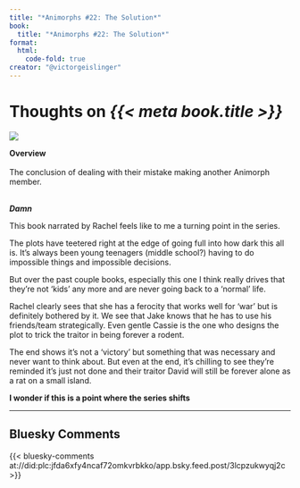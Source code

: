 ```yaml
---
title: "*Animorphs #22: The Solution*"
book:
  title: "*Animorphs #22: The Solution*"
format:
  html:
    code-fold: true
creator: "@victorgeislinger"
---
```


# Thoughts on *{{< meta book.title >}}*

::: {layout="[30,70]"}
![](https://books.google.com/books/content?id=Z2YwDwAAQBAJ&printsec=frontcover&img=2)

**Overview** <br/>
<br/>
The conclusion of dealing with their mistake making another Animorph member.
<br/>
<br/>


:::


***Damn***

This book narrated by Rachel feels like to me a turning point in the series.

The plots have teetered right at the edge of going full into how dark this all
is. It's always been young teenagers (middle school?) having to do impossible
things and impossible decisions.

But over the past couple books, especially this one I think really drives that
they're not 'kids' any more and are never going back to a 'normal' life.

Rachel clearly sees that she has a ferocity that works well for 'war' but is
definitely bothered by it. We see that Jake knows that he has to use his
friends/team strategically. Even gentle Cassie is the one who designs the plot
to trick the traitor in being forever a rodent.

The end shows it's not a 'victory' but something that was necessary and never
want to think about. But even at the end, it's chilling to see they're reminded
it's just not done and their traitor David will still be forever alone as a rat
on a small island.


**I wonder if this is a point where the series shifts**


--- 

:::{.callout-note icon=false}

## Bluesky Comments

{{< bluesky-comments at://did:plc:jfda6xfy4ncaf72omkvrbkko/app.bsky.feed.post/3lcpzukwyqj2c >}}


:::